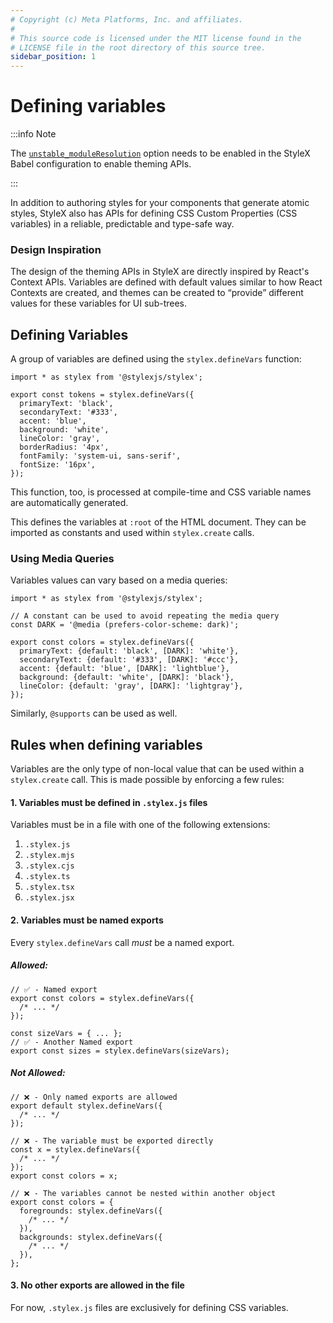 ```yaml
---
# Copyright (c) Meta Platforms, Inc. and affiliates.
#
# This source code is licensed under the MIT license found in the
# LICENSE file in the root directory of this source tree.
sidebar_position: 1
---
```



# Defining variables

:::info Note

The [`unstable_moduleResolution`](/docs/api/configuration/babel-plugin/#unstable_moduleresolution)
option needs to be enabled in the StyleX Babel configuration to enable theming APIs.

:::

In addition to authoring styles for your components that generate atomic styles,
StyleX also has APIs for defining CSS Custom Properties (CSS variables) in a
reliable, predictable and type-safe way.

### Design Inspiration

The design of the theming APIs in StyleX are directly inspired by React's
Context APIs. Variables are defined with default values similar to how React
Contexts are created, and themes can be created to “provide” different values
for these variables for UI sub-trees.

## Defining Variables

A group of variables are defined using the `stylex.defineVars` function:

```tsx title="tokens.stylex.js"
import * as stylex from '@stylexjs/stylex';

export const tokens = stylex.defineVars({
  primaryText: 'black',
  secondaryText: '#333',
  accent: 'blue',
  background: 'white',
  lineColor: 'gray',
  borderRadius: '4px',
  fontFamily: 'system-ui, sans-serif',
  fontSize: '16px',
});
```

This function, too, is processed at compile-time and CSS variable names are
automatically generated.

This defines the variables at `:root` of the HTML document. They can be imported
as constants and used within `stylex.create` calls.

### Using Media Queries

Variables values can vary based on a media queries:

```tsx title="tokens.stylex.js"
import * as stylex from '@stylexjs/stylex';

// A constant can be used to avoid repeating the media query
const DARK = '@media (prefers-color-scheme: dark)';

export const colors = stylex.defineVars({
  primaryText: {default: 'black', [DARK]: 'white'},
  secondaryText: {default: '#333', [DARK]: '#ccc'},
  accent: {default: 'blue', [DARK]: 'lightblue'},
  background: {default: 'white', [DARK]: 'black'},
  lineColor: {default: 'gray', [DARK]: 'lightgray'},
});
```

Similarly, `@supports` can be used as well.

## Rules when defining variables

Variables are the only type of non-local value that can be used within a
`stylex.create` call. This is made possible by enforcing a few rules:

#### 1. Variables must be defined in `.stylex.js` files

Variables must be in a file with one of the following extensions:

1. `.stylex.js`
2. `.stylex.mjs`
3. `.stylex.cjs`
4. `.stylex.ts`
5. `.stylex.tsx`
6. `.stylex.jsx`

#### 2. Variables must be named exports

Every `stylex.defineVars` call _must_ be a named export.

##### Allowed:

```tsx
// ✅ - Named export
export const colors = stylex.defineVars({
  /* ... */
});

const sizeVars = { ... };
// ✅ - Another Named export
export const sizes = stylex.defineVars(sizeVars);
```

##### Not Allowed:

```tsx
// ❌ - Only named exports are allowed
export default stylex.defineVars({
  /* ... */
});

// ❌ - The variable must be exported directly
const x = stylex.defineVars({
  /* ... */
});
export const colors = x;

// ❌ - The variables cannot be nested within another object
export const colors = {
  foregrounds: stylex.defineVars({
    /* ... */
  }),
  backgrounds: stylex.defineVars({
    /* ... */
  }),
};
```

#### 3. No other exports are allowed in the file

For now, `.stylex.js` files are exclusively for defining CSS variables.
